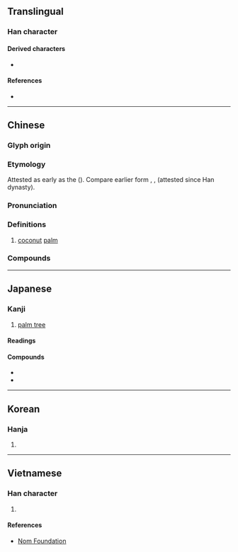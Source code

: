 {{character info/new}}
==Translingual==

===Han character===
{{Han char|rn=75|rad=木|as=09|sn=13|four=47927|canj=DSJL|ids=⿰木耶}}

====Derived characters====
* {{l|mul|[[𦽶]]}}

====References====
* {{Han ref|kx=0537.170|dkj=15069|dj=0925.020|hdz=21224.060|uh=6930|ud=26928|bh=B7A6|bd=47014}}

----

==Chinese==
{{zh-forms}}
{{zh-wp}}

===Glyph origin===
{{Han etym}}

===Etymology===
Attested as early as the {{w|Jin dynasty (265–420)|Jin dynasty}} ({{zh-l|*晉朝}}). Compare earlier form {{och-l|楈枒}}, {{och-l|胥邪}}, {{och-l|胥餘}} (attested since Han dynasty). <!--韦树关. 汉越语关系词声母系统研究[M]. 广西民族出版社, 2004.-->
{{rfe|zh|時珍曰︰按稽含《南方草木狀》云︰相傳林邑王與越王有怨，使刺客乘其醉，取其首，懸於樹，化為椰子，其核猶有兩眼，故俗謂之越王頭，而其漿猶如酒也。此說雖謬，而俗傳以為口實。南人稱其君長為爺，則椰名蓋取於爺義也。相如《上林賦》作胥余，或作胥耶。}}

===Pronunciation===
{{zh-pron
|m=椰
|c=je4
|h=pfs=yà
|mn=iâ
|w=
|mc=y
|oc=y
|cat=n
}}

===Definitions===
{{zh-hanzi}}

# [[coconut]] [[palm]]

===Compounds===
{{zh-der|椰子|椰胡|椰棗|椰雕|椰菜}}

{{zh-cat|Palm trees|Nuts}}

----

==Japanese==

===Kanji===
{{ja-kanji|grade=n|rs=木09}}

# [[palm tree]]

====Readings====
{{ja-readings
|goon=や
|kanon=や
|kun=やし-
}}

====Compounds====
* {{ja-r|椰%子|ヤ%シ|[[palm tree]]}}
* {{ja-r|花%椰%菜|ハナ%ヤ%サイ|[[cauliflower]]}}

----

==Korean==

===Hanja===
{{ko-hanja|hangeul=[[야]]|eumhun=|rv=ya|mr=ya|y=ya}}

# {{defn|lang=ko|sort=木09}}

----

==Vietnamese==

===Han character===
{{vi-hantu|[[da]], [[dà]], [[dừa]], [[gia]]|rs=木09}}

# {{defn|lang=vi|sort=木09}}

====References====
* [http://nomfoundation.org/common/nom_details.php?codepoint=6930 Nom Foundation]